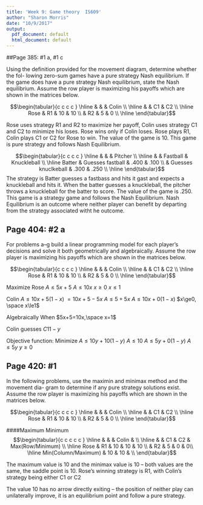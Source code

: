 ```yaml
---
title: 'Week 9: Game theory  IS609'
author: "Sharon Morris"
date: "10/9/2017"
output:
  pdf_document: default
  html_document: default
---
```


##Page 385: #1 a, #1 c

Using the definition provided for the movement diagram, determine whether the fol- lowing zero-sum games have a pure strategy Nash equilibrium. If the game does have a pure strategy Nash equilibrium, state the Nash equilibrium. Assume the row player is maximizing his payoffs which are shown in the matrices below.

$$\begin{tabular}{c c c c }
  \hline
   & & & Colin \\
  \hline
   & & C1 & C2 \\
  \hline
   Rose & R1 & 10 & 10 \\
   & R2 & 5 & 0 \\
  \hline
\end{tabular}$$

Rose uses strategy R1 and R2 to maximize her payoff, Colin uses strategy C1 and C2 to minimize his loses. Rose wins only if Colin loses. Rose plays R1, Colin plays C1 or C2 for Rose to win. The value of the game is 10. This game is pure strategy and follows Nash Equilibrium.

$$\begin{tabular}{c c c c }
  \hline
   & & & Pitcher \\
  \hline
   & & Fastball & Knuckleball \\
  \hline
  Batter & Guesses fastball & .400 & .100 \\
   & Guesses knuclkeball & .300 & .250 \\
  \hline
\end{tabular}$$
The strategy is Batter guesses a fastbass and hits it gast and expects a knuckleball and hits it. When the batter guesses a knuckleball, the pitcher throws a knuckleball for the batter to score. The value of the game is .250. This game is a strategy game and follows the Nash Equilibrium. Nash Equilibrium is an outcome where neither player can benefit by departing from the strategy associated witht he outcome.

##  Page 404: #2 a
For problems a–g build a linear programming model for each player’s decisions and solve it both geometrically and algebraically. Assume the row player is maximizing his payoffs which are shown in the matrices below.

$$\begin{tabular}{c c c c }
  \hline
   & & & Colin \\
  \hline
   & & C1 & C2 \\
  \hline
   Rose & R1 & 10 & 10 \\
   & R2 & 5 & 0 \\
  \hline
\end{tabular}$$


Maximize Rose
$A\le 5x+5$ \newline
$A\le 10x$ \newline
$x\ge0$ \newline
$x\le1$ \newline

Colin
$A\le10x+5(1-x)$ \newline
$=10x+5-5x$ \newline
$A\le 5+5x$ \newline
$A\le 10x+0(1-x)$ \newline
$x\ge0, \space x\le1$

Algebraically 
When $5x+5=10x,\space x=1$

\begin{figure}
  \includegraphics[width=\textwidth]{c1.png}
\end{figure} \newpage

\begin{figure}
  \includegraphics[width=\textwidth]{r1.png}
\end{figure}


Colin guesses $C1 1-y$

Objective function:
Minimize
$A\le 10y+10(1-y)$ \newline
$A\le 10$ \newline
$A\le 5y + 0 (1-y)$ \newline
$A\le 5y$ \newline
$y\ge0$


##  Page 420: #1
In the following problems, use the maximin and minimax method and the movement dia- gram to determine if any pure strategy solutions exist. Assume the row player is maximizing his payoffs which are shown in the matrices below.

$$\begin{tabular}{c c c c }
  \hline
   & & & Colin \\
  \hline
   & & C1 & C2 \\
  \hline
   Rose & R1 & 10 & 10 \\
   & R2 & 5 & 0 \\
  \hline
\end{tabular}$$

####Maximum Minimum
$$\begin{tabular}{c c c c c }
  \hline
   & & & Colin & \\
  \hline
   & & C1 & C2 & Max(Row/Minimum) \\
  \hline
   Rose & R1 & 10 & 10 & 10 \\
   & R2 & 5 & 0 & 0\\
  \hline
   Min(Column/Maximum) & 10 & 10 & \\
\end{tabular}$$

The maximum value is 10 and the minimax value is 10 -- both values are the same, the saddle point is 10. Rose's winning strategy is R1, with Colin's strategy being either C1 or C2

The value 10 has no arrow directly exiting -- the position of neither play can unilaterally improve, it is an equilibrium point and follow a pure strategy.